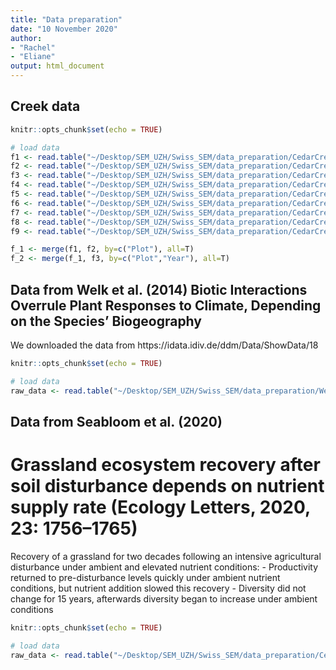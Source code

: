 ```yaml
---
title: "Data preparation"
date: "10 November 2020"
author: 
- "Rachel"
- "Eliane"
output: html_document
---
```


## Creek data 
```r
knitr::opts_chunk$set(echo = TRUE)

# load data
f1 <- read.table("~/Desktop/SEM_UZH/Swiss_SEM/data_preparation/CedarCreek/18_4_data_Welk_etal_PlosOne.csv", sep=";", header=TRUE)
f2 <- read.table("~/Desktop/SEM_UZH/Swiss_SEM/data_preparation/CedarCreek/e120_Plant species percent cover data.csv", sep="\t", header=TRUE)
f3 <- read.table("~/Desktop/SEM_UZH/Swiss_SEM/data_preparation/CedarCreek/e120_Plant aboveground biomass carbon and nitrogen.csv", sep="\t", header=TRUE)
f4 <- read.table("~/Desktop/SEM_UZH/Swiss_SEM/data_preparation/CedarCreek/e120_Plant aboveground biomass data.csv", sep="\t", header=TRUE)
f5 <- read.table("~/Desktop/SEM_UZH/Swiss_SEM/data_preparation/CedarCreek/e120_Plant traits.csv", sep="\t", header=TRUE)
f6 <- read.table("~/Desktop/SEM_UZH/Swiss_SEM/data_preparation/CedarCreek/e120_Percent light penetration.csv", sep="\t", header=TRUE)
f7 <- read.table("~/Desktop/SEM_UZH/Swiss_SEM/data_preparation/CedarCreek/e120_Soil carbon.csv", sep="\t", header=TRUE)
f8 <- read.table("~/Desktop/SEM_UZH/Swiss_SEM/data_preparation/CedarCreek/e120_Soil nitrate and ammonium.csv", sep="\t", header=TRUE)
f9 <- read.table("~/Desktop/SEM_UZH/Swiss_SEM/data_preparation/CedarCreek/e120_Soil nitrogen.csv", sep="\t", header=TRUE)

f_1 <- merge(f1, f2, by=c("Plot"), all=T)
f_2 <- merge(f_1, f3, by=c("Plot","Year"), all=T)


```


## Data from Welk et al. (2014) Biotic Interactions Overrule Plant Responses to Climate, Depending on the Species' Biogeography

We downloaded the data from https://idata.idiv.de/ddm/Data/ShowData/18



```r
knitr::opts_chunk$set(echo = TRUE)

# load data
raw_data <- read.table("~/Desktop/SEM_UZH/Swiss_SEM/data_preparation/Welk/18_4_data_Welk_etal_PlosOne.csv", sep=";", header=TRUE)

```


## Data from Seabloom et al. (2020) 

# Grassland ecosystem recovery after soil disturbance depends on nutrient supply rate (Ecology Letters, 2020, 23: 1756–1765)

Recovery of a grassland for two decades following an intensive agricultural disturbance under ambient and elevated nutrient conditions:
- Productivity returned to pre-disturbance levels quickly under ambient nutrient conditions, but nutrient addition slowed this recovery
- Diversity did not change for 15 years, afterwards diversity began to increase under ambient conditions 


```r
knitr::opts_chunk$set(echo = TRUE)

# load data
raw_data <- read.table("~/Desktop/SEM_UZH/Swiss_SEM/data_preparation/CedarCreek_Seabloom/seabloom-2020-ele-dryad-data/cdr-e001-e002-output-data.csv", sep=",", header=TRUE)


```




